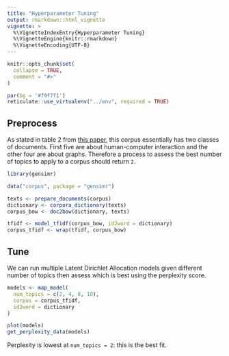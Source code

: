 ```yaml
---
title: "Hyperparameter Tuning"
output: rmarkdown::html_vignette
vignette: >
  %\VignetteIndexEntry{Hyperparameter Tuning}
  %\VignetteEngine{knitr::rmarkdown}
  %\VignetteEncoding{UTF-8}
---
```


```r
knitr::opts_chunk$set(
  collapse = TRUE,
  comment = "#>"
)

par(bg = '#f9f7f1')
reticulate::use_virtualenv("../env", required = TRUE)
```

## Preprocess

As stated in table 2 from [this paper](http://www.cs.bham.ac.uk/~pxt/IDA/lsa_ind.pdf), this corpus essentially has two classes of documents. First five are about human-computer interaction and the other four are about graphs. Therefore a process to assess the best number of topics to apply to a corpus should return `2`.

```r
library(gensimr)

data("corpus", package = "gensimr")

texts <- prepare_documents(corpus)
dictionary <- corpora_dictionary(texts)
corpus_bow <- doc2bow(dictionary, texts)

tfidf <- model_tfidf(corpus_bow, id2word = dictionary)
corpus_tfidf <- wrap(tfidf, corpus_bow)
```

## Tune

We can run multiple Latent Dirichlet Allocation models given different number of topics then assess which is best using the perplexity score. 

```r
models <- map_model(
  num_topics = c(2, 4, 8, 10),
  corpus = corpus_tfidf, 
  id2word = dictionary
) 

plot(models)
get_perplexity_data(models)
```

Perplexity is lowest at `num_topics = 2`: this is the best fit.
